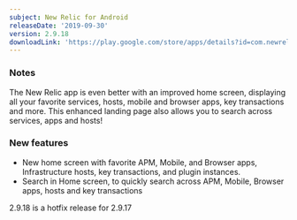 ```yaml
---
subject: New Relic for Android
releaseDate: '2019-09-30'
version: 2.9.18
downloadLink: 'https://play.google.com/store/apps/details?id=com.newrelic.rpm'
---
```


### Notes

The New Relic app is even better with an improved home screen, displaying all your favorite services, hosts, mobile and browser apps, key transactions and more. This enhanced landing page also allows you to search across services, apps and hosts!

### New features

* New home screen with favorite APM, Mobile, and Browser apps, Infrastructure hosts, key transactions, and plugin instances.
* Search in Home screen, to quickly search across APM, Mobile, Browser apps, hosts and key transactions

2.9.18 is a hotfix release for 2.9.17
